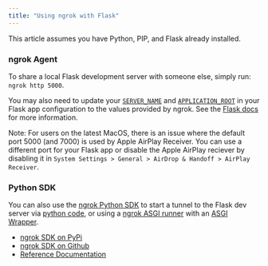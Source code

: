 ```yaml
---
title: "Using ngrok with Flask"
---
```

<Tip>
This article assumes you have Python, PIP, and Flask already installed.
</Tip>

### ngrok Agent

To share a local Flask development server with someone else, simply run: `ngrok http 5000`.

You may also need to update your [`SERVER_NAME`](https://flask.palletsprojects.com/en/3.0.x/config/#SERVER_NAME) and [`APPLICATION_ROOT`](https://flask.palletsprojects.com/en/3.0.x/config/#APPLICATION_ROOT) in your Flask app configuration to the values provided by ngrok. See the [Flask docs](https://flask.palletsprojects.com/en/3.0.x/config/#builtin-configuration-values) for more information.

Note: For users on the latest MacOS, there is an issue where the default port 5000 (and 7000) is used by Apple AirPlay Receiver. You can use a different port for your Flask app or disable the Apple AirPlay reciever by disabling it in `System Settings > General > AirDrop & Handoff > AirPlay Receiver`.

### Python SDK

You can also use the [ngrok Python SDK](https://github.com/ngrok/ngrok-python) to start a tunnel to the Flask dev server via [python code](https://github.com/ngrok/ngrok-python#frameworks), or using a [ngrok ASGI runner](https://github.com/ngrok/ngrok-python#asgi-runner---tunnels-to-uvicorn-gunicorn-django-and-more-with-no-code) with an [ASGI Wrapper](https://flask.palletsprojects.com/en/2.3.x/deploying/asgi/).

- [ngrok SDK on PyPi](https://pypi.org/project/ngrok/)
- [ngrok SDK on Github](https://github.com/ngrok/ngrok-python)
- [Reference Documentation](https://ngrok.github.io/ngrok-python/)
